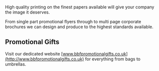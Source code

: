 High quality printing on the finest papers available will give your company the image it deserves.

From single part promotional flyers through to multi page corporate brochures we can design and produce to the highest standards available.

## Promotional Gifts

Visit our dedicated website [www.bbfpromotionalgifts.co.uk](http://www.bbfpromotionalgifts.co.uk) for everything from bags to umbrellas.

